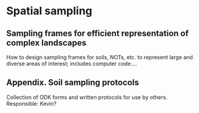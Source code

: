 ```r

```

# Spatial sampling

## Sampling frames for efficient representation of complex landscapes

How to design sampling frames for soils, NOTs, etc. to represent large and diverse areas of interest; includes computer code….



## Appendix. Soil sampling protocols

Collection of ODK forms and written protocols for use by others. Responsible: Kevin?

